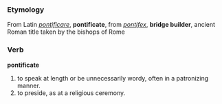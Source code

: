 ===Etymology===
From Latin ''[[pontificare]]'', '''pontificate''', from ''[[pontifex]]'', '''bridge builder''', ancient Roman title taken by the bishops of Rome

===Verb===
'''pontificate'''

# to speak at length or be unnecessarily wordy, often in a patronizing manner.
# to preside, as at a religious ceremony.